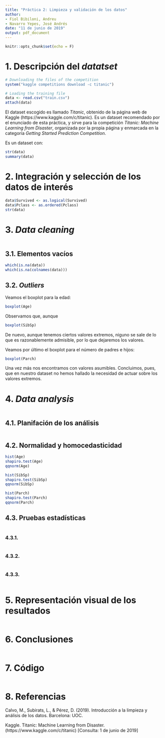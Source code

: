 ---
title: "Práctica 2: Limpieza y validación de los datos"
author:
- Fiol Bibiloni, Andreu
- Navarro Yepes, José Andrés
date: "11 de junio de 2019"
output: pdf_document
---

```{r setup, include=FALSE}
knitr::opts_chunk$set(echo = F)
```

# 1. Descripción del *datatset*

```{r}
# Downloading the files of the competition
system("kaggle competitions download -c titanic")

# Loading the training file
data <- read.csv("train.csv")
attach(data)
```

El dataset escogido es llamado *Titanic*, obtenido de la página web de Kaggle (https://www.kaggle.com/c/titanic). Es un dataset recomendado por el enunciado de esta práctica, y sirve para la competición *Titanic: Machine Learning from Disaster*, organizada por la propia página y enmarcada en la categoría *Getting Started Prediction Competition*.

Es un dataset con:
```{r}
str(data)
summary(data)
```




# 2. Integración y selección de los datos de interés



```{r}
data$Survived <- as.logical(Survived)
data$Pclass <- as.ordered(Pclass)
str(data)
```

# 3. *Data cleaning*

```{r}

```

## 3.1. Elementos vacíos

```{r}
which(is.na(data))
which(is.na(colnames(data)))
```

## 3.2. *Outliers*


Veamos el boxplot para la edad:
```{r}
boxplot(Age)
```

Observamos que, aunque

```{r}
boxplot(SibSp)
```

De nuevo, aunque tenemos ciertos valores extremos, niguno se sale de lo que es razonablemente admisible, por lo que dejaremos los valores.

Veamos por último el boxplot para el número de padres e hijos:

```{r}
boxplot(Parch)
```

Una vez más nos encontramos con valores asumibles.
Concluimos, pues, que en nuestro dataset no hemos hallado la necesidad de actuar sobre los valores extremos.

# 4. *Data analysis*

```{r}

```

## 4.1. Planifación de los análisis

```{r}

```

## 4.2. Normalidad y homocedasticidad

```{r}
hist(Age)
shapiro.test(Age)
qqnorm(Age)
```

```{r}
hist(SibSp)
shapiro.test(SibSp)
qqnorm(SibSp)
```

```{r}
hist(Parch)
shapiro.test(Parch)
qqnorm(Parch)
```

## 4.3. Pruebas estadísticas

```{r}

```

### 4.3.1. 

```{r}

```

### 4.3.2. 

```{r}

```

### 4.3.3. 

```{r}

```

# 5. Representación visual de los resultados

```{r}

```

# 6. Conclusiones

```{r}

```

# 7. Código

```{r, echo= T}

```

# 8. Referencias

Calvo, M., Subirats, L., & Pérez, D. (2019). Introducción a la limpieza y análisis de los datos. Barcelona: UOC.

Kaggle. Titanic: Machine Learning from Disaster. (https://www.kaggle.com/c/titanic) [Consulta: 1 de junio de 2019]
